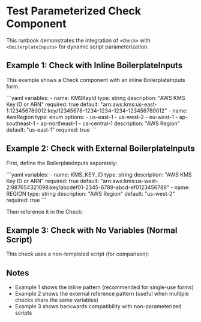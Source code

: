 # Test Parameterized Check Component

This runbook demonstrates the integration of `<Check>` with `<BoilerplateInputs>` for dynamic script parameterization.

## Example 1: Check with Inline BoilerplateInputs

This example shows a Check component with an inline BoilerplateInputs form.

<Check id="kms-check-inline" path="checks/kms-validation.sh">
  <BoilerplateInputs id="kms-inputs-inline">
    ```yaml
    variables:
      - name: KMSKeyId
        type: string
        description: "AWS KMS Key ID or ARN"
        required: true
        default: "arn:aws:kms:us-east-1:123456789012:key/12345678-1234-1234-1234-123456789012"
      - name: AwsRegion
        type: enum
        options:
          - us-east-1
          - us-west-2
          - eu-west-1
          - ap-southeast-1
          - ap-northeast-1
          - ca-central-1
        description: "AWS Region"
        default: "us-east-1"
        required: true
    ```
  </BoilerplateInputs>
</Check>

## Example 2: Check with External BoilerplateInputs

First, define the BoilerplateInputs separately:

<BoilerplateInputs id="external-kms-inputs">
  ```yaml
  variables:
    - name: KMS_KEY_ID
      type: string
      description: "AWS KMS Key ID or ARN"
      required: true
      default: "arn:aws:kms:us-west-2:987654321098:key/abcdef01-2345-6789-abcd-ef0123456789"
    - name: REGION
      type: string
      description: "AWS Region"
      default: "us-west-2"
      required: true
  ```
</BoilerplateInputs>

Then reference it in the Check:

<Check 
  id="kms-check-external" 
  path="checks/kms-validation.sh"
  boilerplateInputsId="external-kms-inputs"
/>

## Example 3: Check with No Variables (Normal Script)

This check uses a non-templated script (for comparison):

<Check 
  id="simple-check" 
  path="checks/simple.sh"
  successMessage="Simple check passed!"
/>

## Notes

- Example 1 shows the inline pattern (recommended for single-use forms)
- Example 2 shows the external reference pattern (useful when multiple checks share the same variables)
- Example 3 shows backwards compatibility with non-parameterized scripts

